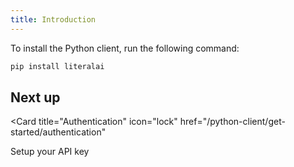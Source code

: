 ```yaml
---
title: Introduction
---
```


To install the Python client, run the following command:

```bash
pip install literalai
```

## Next up

<Card
  title="Authentication"
  icon="lock"
  href="/python-client/get-started/authentication"
>
  Setup your API key
</Card>
